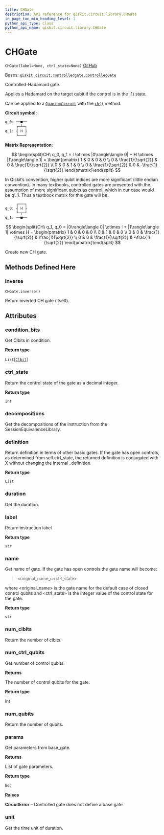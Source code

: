 ```yaml
---
title: CHGate
description: API reference for qiskit.circuit.library.CHGate
in_page_toc_min_heading_level: 1
python_api_type: class
python_api_name: qiskit.circuit.library.CHGate
---
```


# CHGate

<span id="qiskit.circuit.library.CHGate" />

`CHGate(label=None, ctrl_state=None)` [GitHub](https://github.com/qiskit/qiskit/tree/stable/0.21/qiskit/circuit/library/standard_gates/h.py "view source code")

Bases: [`qiskit.circuit.controlledgate.ControlledGate`](qiskit.circuit.ControlledGate "qiskit.circuit.controlledgate.ControlledGate")

Controlled-Hadamard gate.

Applies a Hadamard on the target qubit if the control is in the $|1\rangle$ state.

Can be applied to a [`QuantumCircuit`](qiskit.circuit.QuantumCircuit "qiskit.circuit.QuantumCircuit") with the [`ch()`](qiskit.circuit.QuantumCircuit#ch "qiskit.circuit.QuantumCircuit.ch") method.

**Circuit symbol:**

```python
q_0: ──■──
     ┌─┴─┐
q_1: ┤ H ├
     └───┘
```

**Matrix Representation:**

$$
\begin{split}CH\ q_0, q_1 =
    I \otimes |0\rangle\langle 0| + H \otimes |1\rangle\langle 1| =
    \begin{pmatrix}
        1 & 0 & 0 & 0 \\
        0 & \frac{1}{\sqrt{2}} & 0 & \frac{1}{\sqrt{2}} \\
        0 & 0 & 1 & 0 \\
        0 & \frac{1}{\sqrt{2}} & 0 & -\frac{1}{\sqrt{2}}
    \end{pmatrix}\end{split}
$$

<Admonition title="Note" type="note">
  In Qiskit’s convention, higher qubit indices are more significant (little endian convention). In many textbooks, controlled gates are presented with the assumption of more significant qubits as control, which in our case would be q\_1. Thus a textbook matrix for this gate will be:

  ```python
       ┌───┐
  q_0: ┤ H ├
       └─┬─┘
  q_1: ──■──
  ```

  $$
  \begin{split}CH\ q_1, q_0 =
      |0\rangle\langle 0| \otimes I + |1\rangle\langle 1| \otimes H =
      \begin{pmatrix}
          1 & 0 & 0 & 0 \\
          0 & 1 & 0 & 0 \\
          0 & 0 & \frac{1}{\sqrt{2}} & \frac{1}{\sqrt{2}} \\
          0 & 0 & \frac{1}{\sqrt{2}} & -\frac{1}{\sqrt{2}}
      \end{pmatrix}\end{split}
  $$
</Admonition>

Create new CH gate.

## Methods Defined Here

### inverse

<span id="qiskit.circuit.library.CHGate.inverse" />

`CHGate.inverse()`

Return inverted CH gate (itself).

## Attributes

<span id="qiskit.circuit.library.CHGate.condition_bits" />

### condition\_bits

Get Clbits in condition.

**Return type**

`List`\[[`Clbit`](qiskit.circuit.Clbit "qiskit.circuit.classicalregister.Clbit")]

<span id="qiskit.circuit.library.CHGate.ctrl_state" />

### ctrl\_state

Return the control state of the gate as a decimal integer.

**Return type**

`int`

<span id="qiskit.circuit.library.CHGate.decompositions" />

### decompositions

Get the decompositions of the instruction from the SessionEquivalenceLibrary.

<span id="qiskit.circuit.library.CHGate.definition" />

### definition

Return definition in terms of other basic gates. If the gate has open controls, as determined from self.ctrl\_state, the returned definition is conjugated with X without changing the internal \_definition.

**Return type**

`List`

<span id="qiskit.circuit.library.CHGate.duration" />

### duration

Get the duration.

<span id="qiskit.circuit.library.CHGate.label" />

### label

Return instruction label

**Return type**

`str`

<span id="qiskit.circuit.library.CHGate.name" />

### name

Get name of gate. If the gate has open controls the gate name will become:

> \<original\_name\_o\<ctrl\_state>

where \<original\_name> is the gate name for the default case of closed control qubits and \<ctrl\_state> is the integer value of the control state for the gate.

**Return type**

`str`

<span id="qiskit.circuit.library.CHGate.num_clbits" />

### num\_clbits

Return the number of clbits.

<span id="qiskit.circuit.library.CHGate.num_ctrl_qubits" />

### num\_ctrl\_qubits

Get number of control qubits.

**Returns**

The number of control qubits for the gate.

**Return type**

int

<span id="qiskit.circuit.library.CHGate.num_qubits" />

### num\_qubits

Return the number of qubits.

<span id="qiskit.circuit.library.CHGate.params" />

### params

Get parameters from base\_gate.

**Returns**

List of gate parameters.

**Return type**

list

**Raises**

**CircuitError** – Controlled gate does not define a base gate

<span id="qiskit.circuit.library.CHGate.unit" />

### unit

Get the time unit of duration.

